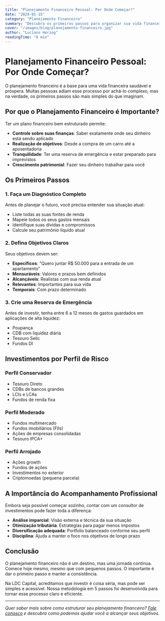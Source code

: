 ```yaml
---
title: "Planejamento Financeiro Pessoal: Por Onde Começar?"
date: "2024-01-15"
category: "Planejamento Financeiro"
summary: "Descubra os primeiros passos para organizar sua vida financeira e construir um patrimônio sólido para o futuro."
cover: "/images/blog/planejamento-financeiro.jpg"
author: "Luciano Herzog"
readingTime: "8 min"
---
```


# Planejamento Financeiro Pessoal: Por Onde Começar?

O planejamento financeiro é a base para uma vida financeira saudável e próspera. Muitas pessoas adiam esse processo por achá-lo complexo, mas na verdade, os primeiros passos são mais simples do que imaginam.

## Por que o Planejamento Financeiro é Importante?

Ter um plano financeiro bem estruturado permite:

- **Controle sobre suas finanças**: Saber exatamente onde seu dinheiro está sendo aplicado
- **Realização de objetivos**: Desde a compra de um carro até a aposentadoria
- **Tranquilidade**: Ter uma reserva de emergência e estar preparado para imprevistos
- **Crescimento patrimonial**: Fazer seu dinheiro trabalhar para você

## Os Primeiros Passos

### 1. Faça um Diagnóstico Completo

Antes de planejar o futuro, você precisa entender sua situação atual:

- Liste todas as suas fontes de renda
- Mapeie todos os seus gastos mensais
- Identifique suas dívidas e compromissos
- Calcule seu patrimônio líquido atual

### 2. Defina Objetivos Claros

Seus objetivos devem ser:

- **Específicos**: "Quero juntar R$ 50.000 para a entrada de um apartamento"
- **Mensuráveis**: Valores e prazos bem definidos
- **Alcançáveis**: Realistas com sua renda atual
- **Relevantes**: Importantes para sua vida
- **Temporais**: Com prazo determinado

### 3. Crie uma Reserva de Emergência

Antes de investir, tenha entre 6 a 12 meses de gastos guardados em aplicações de alta liquidez:

- Poupança
- CDB com liquidez diária
- Tesouro Selic
- Fundos DI

## Investimentos por Perfil de Risco

### Perfil Conservador
- Tesouro Direto
- CDBs de bancos grandes
- LCIs e LCAs
- Fundos de renda fixa

### Perfil Moderado
- Fundos multimercado
- Fundos imobiliários (FIIs)
- Ações de empresas consolidadas
- Tesouro IPCA+

### Perfil Arrojado
- Ações growth
- Fundos de ações
- Investimentos no exterior
- Criptomoedas (pequena parcela)

## A Importância do Acompanhamento Profissional

Embora seja possível começar sozinho, contar com um consultor de investimentos pode fazer toda a diferença:

- **Análise imparcial**: Visão externa e técnica da sua situação
- **Otimização tributária**: Estratégias para pagar menos impostos
- **Diversificação adequada**: Portfolio balanceado conforme seu perfil
- **Disciplina**: Ajuda a manter o foco nos objetivos de longo prazo

## Conclusão

O planejamento financeiro não é um destino, mas uma jornada contínua. Comece hoje mesmo, mesmo que com pequenos passos. O importante é dar o primeiro passo e manter a consistência.

Na LDC Capital, acreditamos que investir é coisa séria, mas pode ser simples e acessível. Nossa metodologia em 5 passos foi desenvolvida para tornar esse processo claro e eficiente.

---

*Quer saber mais sobre como estruturar seu planejamento financeiro? [Fale conosco](/contato) e descubra como podemos ajudar você a alcançar seus objetivos.*
